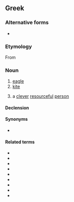 {{also|ἀετός}}
==Greek==

===Alternative forms===
* {{l|el|αϊτός|g=m}}

===Etymology===
From {{inh|el|grc|ἀετός||eagle, omen}}

===Noun===
{{el-noun|m|}}

# [[eagle]]
# [[kite]] {{qualifier|toy}}
# {{lb|el|figuratively}} a [[clever]] [[resourceful]] [[person]]

====Declension====
{{el-nM-ος-οι-1|αετ}}

====Synonyms====
* {{sense|toy}} {{l|el|χαρταετός|g=m}}

====Related terms====
* {{l|el|αέτειος|gloss=aquiline}}
* {{l|el|αετίσιος|gloss=eagle, aquiline}}
* {{l|el|αετονύχης|g=m|gloss=cunning cheat}}
* {{l|el|αετόπουλο|g=n|gloss=eaglet}}
* {{l|el|αετοφωλιά|g=f|gloss=eyrie, eagle's nest}}
* {{l|el|αλιάετος|g=m|gloss=sea eagle}}
* {{l|el|θαλασσαετός|g=m|gloss=sea eagle}}
* {{l|el|ψαραετός|g=m|gloss=osprey, fish eagle}}
* {{l|el|χαρταετός|g=m|gloss=toy kite}}

{{topics|el|Birds|Birds of prey|Toys}}